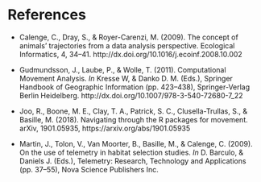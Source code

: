 # References

- Calenge, C., Dray, S., & Royer-Carenzi, M. (2009). The concept of
  animals' trajectories from a data analysis perspective. Ecological
  Informatics, 4,
  34–41. http://dx.doi.org/10.1016/j.ecoinf.2008.10.002

- Gudmundsson, J., Laube, P., & Wolle, T. (2011). Computational
  Movement Analysis. *In* Kresse W, & Danko D. M. (Eds.), Springer
  Handbook of Geographic Information (pp. 423–438), Springer-Verlag
  Berlin Heidelberg. http://dx.doi.org/10.1007/978-3-540-72680-7_22

- Joo, R., Boone, M. E., Clay, T. A., Patrick, S. C.,
  Clusella-Trullas, S., & Basille, M. (2018). Navigating through the R
  packages for movement. arXiv, 1901.05935,
  https://arxiv.org/abs/1901.05935

- Martin, J., Tolon, V., Van Moorter, B., Basille, M., & Calenge,
  C. (2009). On the use of telemetry in habitat selection studies. *In*
  D. Barculo, & Daniels J. (Eds.), Telemetry: Research, Technology and
  Applications (pp. 37–55), Nova Science Publishers Inc.
